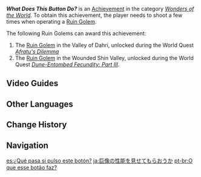 {{Achievement Infobox
|id           = 81275
|order id     = 1261
|category     = Wonders of the World
|description  = As long as you miss, it isn't a big deal.
|requirements = Operate the [[Ruin Golem]].
|primogems    = 5
|tracking     = 
|topic        = 
|hidden       = 1
|type         = Exploration
}}
'''''What Does This Button Do?''''' is an [[Achievement]] in the category ''[[Wonders of the World]]''. To obtain this achievement, the player needs to shoot a few times when operating a [[Ruin Golem]].

The following Ruin Golems can award this achievement:
# The [[Ruin Golem (Valley of Dahri)|Ruin Golem]] in the Valley of Dahri, unlocked during the World Quest ''[[Afratu's Dilemma]]''
# The [[Ruin Golem (Desert of Hadramaveth)|Ruin Golem]] in the Wounded Shin Valley, unlocked during the World Quest ''[[Dune-Entombed Fecundity: Part III]]''.
<!--
==Gameplay Notes==

==Trivia==
-->
==Video Guides==
{{EVT
|video1   = 5GHSjC3RPrg
|caption1 = What Does This Button Do? Achievement Guide
}}

==Other Languages==
{{Other Languages
|en      = What Does This Button Do?
|zhs     = 让我见识一下巨像的性能吧
|zhs_rm  = Ràng Wǒ Jiànshí Yīxià Jùxiàng de Xìngnéng Ba
|zht     = 讓我見識一下巨像的性能吧
|zht_rm  = Ràng Wǒ Jiànshì Yīxià Jùxiàng de Xìngnéng Ba
|zh_tl   = Let Me Witness the Golem's Capabilities
|ja      = 巨像の性能を見せてもらおうか
|ja_rm   = Kyozou no Seinou wo Misete Moraou ka
|ja_tl   = Would You Let Me Witness the Golem's Capabilities
|ko      = 거상(巨像)의 성능을 보여줘
|ko_rm   = Geosang-ui Seongneungeul Boyeojwo
|ko_tl   = Show Me the Performance of the Colossus
|es      = ¿Qué pasa si pulso este botón?
|es_tl   = What Happens If I Push This Button?
|fr      = Et ce bouton, ça fait quoi ?
|fr_tl   = What Does This Button Do?
|ru      = А что будет, если нажать на эту кнопку?
|ru_tl   = What Will Happen if I Press This Button?
|th      = ขอฉันชมความสามารถของเจ้ายักษ์นี่เป็นขวัญตาหน่อยเถอะ
|th_rm   = 
|th_tl   = 
|vi      = Hãy Để Ta Thử Tính Năng Của Tượng Khổng Lồ
|vi_tl   = 
|de      = Zeig mir die Fähigkeit des Ruinenriesen
|de_tl   = Show Me the Capabilities of the Ruin Giant
|id      = Apa yang Terjadi Kalau Tombol Ini Dipencet?
|id_tl   = What Happens if This Button is Pressed?
|pt      = O que esse botão faz?
|pt_tl   = 
|tr      = Bu Düğme Ne İşe Yarıyor?
|tr_tl   = What Does This Butto Do?
|it      = A cosa serve questo pulsante?
|it_tl   = 
}}

==Change History==
{{Change History|3.1}}
<!--
==References==
{{Reflist}}
-->
==Navigation==
{{Achievement Navbox}}

[[es:¿Qué pasa si pulso este botón?]]
[[ja:巨像の性能を見せてもらおうか]]
[[pt-br:O que esse botão faz?]]